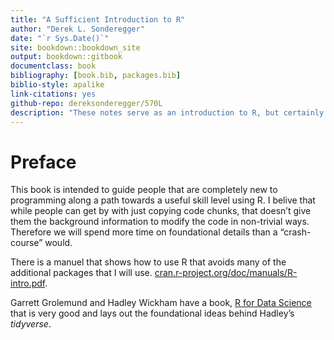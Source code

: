 ```yaml
--- 
title: "A Sufficient Introduction to R"
author: "Derek L. Sonderegger"
date: "`r Sys.Date()`"
site: bookdown::bookdown_site
output: bookdown::gitbook
documentclass: book
bibliography: [book.bib, packages.bib]
biblio-style: apalike
link-citations: yes
github-repo: dereksonderegger/570L
description: "These notes serve as an introduction to R, but certainly is not comprehensive. The intention is to teach students enough to be able to work with data frames and make graphs using ggplot2. I also cover a range of common data issues that PhD students often have to address."
---
```


# Preface {-}

This book is intended to guide people that are completely new to programming along a path towards a useful skill level using R.  I belive that while people can get by with just copying code chunks, that doesn't give them the background information to modify the code in non-trivial ways. Therefore we will spend more time on foundational details than a "crash-course" would.


There is a manuel that shows how to use R that avoids many of the additional packages that I will use.
[cran.r-project.org/doc/manuals/R-intro.pdf](http://cran.r-project.org/doc/manuals/R-intro.pdf).

Garrett Grolemund and Hadley Wickham have a book, [R for Data Science](http://r4ds.had.co.nz) that is very good and lays out the foundational ideas behind Hadley's _tidyverse_.
